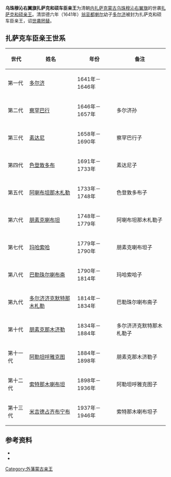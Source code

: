 '''乌珠穆沁右翼旗扎萨克和硕车臣亲王'''为清朝[[内扎萨克蒙古|内扎萨克蒙古]][[乌珠穆沁右翼旗|乌珠穆沁右翼旗]]的世袭[[扎萨克|扎萨克]][[和硕亲王|和硕亲王]]。清崇德六年（1641年）[[翁衮都喇尔|翁衮都喇尔]]幼子[[多尔济|多尔济]]被封为扎萨克和硕车臣亲王，诏[[世袭罔替|世袭罔替]]。

== 扎萨克车臣亲王世系 ==
{| class="wikitable"
|-
! 世代 !! 姓名 !! 年份 !! 备注
|-
| 第一代 || [[多尔济_(乌珠穆沁部)|多尔济]] || 1641年－1646年 || 
|-
| 第二代 || [[察罕巴行|察罕巴行]] || 1646年－1657年 || 多尔济孙
|-
| 第三代 || [[素达尼|素达尼]] || 1658年－1690年 || 察罕巴行子
|-
| 第四代 || [[色登敦多布|色登敦多布]] || 1691年－1733年 || 素达尼子
|-
| 第五代 || [[阿喇布坦那木札勒|阿喇布坦那木札勒]] || 1733年－1748年 || 色登敦多布子
|-
| 第六代 || [[朋素克喇布坦|朋素克喇布坦]] || 1748年－1779年 || 阿喇布坦那木札勒子
|-
| 第七代 || [[玛哈索哈|玛哈索哈]] || 1779年－1790年 || 朋素克喇布坦子
|-
| 第八代 || [[巴勒珠尔喇布斋|巴勒珠尔喇布斋]] || 1790年－1814年 || 玛哈索哈子
|-
| 第九代 || [[多尔济济克默特那木札勒|多尔济济克默特那木札勒]] || 1814年－1834年 || 巴勒珠尔喇布斋子
|-
| 第十代 || [[朋素克那木济勒|朋素克那木济勒]] || 1834年－1884年 || 多尔济济克默特那木札勒子
|-
| 第十一代 || [[阿勒坦呼雅克图|阿勒坦呼雅克图]] || 1884年－1898年 || 朋素克那木济勒子
|-
| 第十二代 || [[索诺木喇布坦|索特那木喇布坦]] || 1898年－1936年 || 阿勒坦呼雅克图子
|-
| 第十三代 || [[米吉德占齐布宁布|米吉德占齐布宁布]] || 1937年－1946年 || 索特那木喇布坦子
|}

== 参考资料 ==
{{reflistH}}
* {{cite book|title=《蒙古世系》 |author=高文德、蔡志纯|publisher=中国社会科学出版社}}
* {{cite book|title=《清史稿·藩部世表》|author=赵尔巽|publisher=中华书局}}
{{reflistF}}

{{外藩蒙古王公}}

[[Category:外藩蒙古亲王|Category:外藩蒙古亲王]]